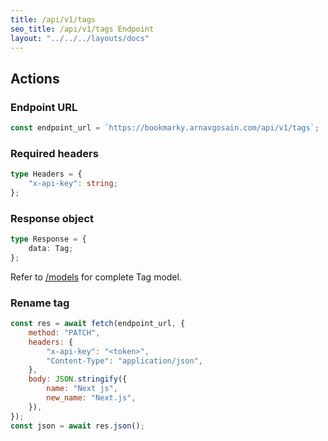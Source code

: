 ```yaml
---
title: /api/v1/tags
seo_title: /api/v1/tags Endpoint
layout: "../../../layouts/docs"
---
```


## Actions

### Endpoint URL

```js
const endpoint_url = `https://bookmarky.arnavgosain.com/api/v1/tags`;
```

### Required headers

```ts
type Headers = {
	"x-api-key": string;
};
```

### Response object

```ts
type Response = {
	data: Tag;
};
```

Refer to [/models](/models#tag) for complete Tag model.

### Rename tag

```js
const res = await fetch(endpoint_url, {
	method: "PATCH",
	headers: {
		"x-api-key": "<token>",
		"Content-Type": "application/json",
	},
	body: JSON.stringify({
		name: "Next js",
		new_name: "Next.js",
	}),
});
const json = await res.json();
```
